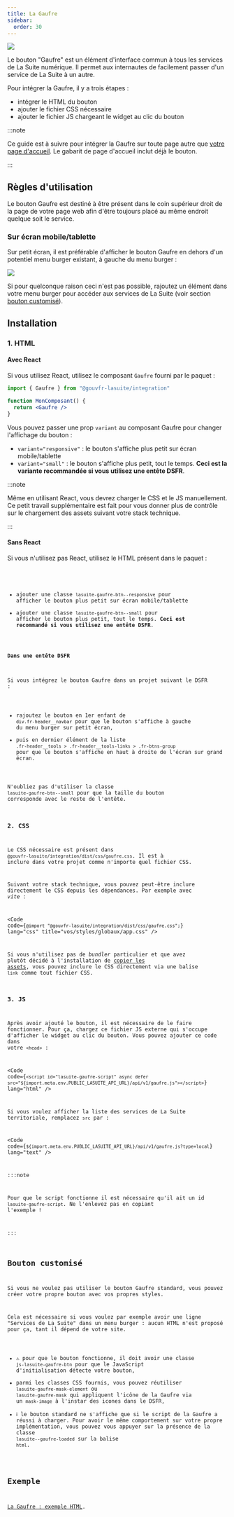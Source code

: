```yaml
---
title: La Gaufre
sidebar:
  order: 30
---
```



![](./gaufre.png)

Le bouton "Gaufre" est un élément d'interface commun à tous les services de La Suite numérique. Il
permet aux internautes de facilement passer d'un service de La Suite à un autre.

Pour intégrer la Gaufre, il y a trois étapes :

- intégrer le HTML du bouton
- ajouter le fichier CSS nécessaire
- ajouter le fichier JS chargeant le widget au clic du bouton

:::note

Ce guide est à suivre pour intégrer la Gaufre sur toute page autre que
[votre page d'accueil](../homepage). Le gabarit de page d'accueil inclut déjà le bouton.

:::

## Règles d'utilisation

Le bouton Gaufre est destiné à être présent dans le coin supérieur droit de la page de votre page
web afin d'être toujours placé au même endroit quelque soit le service.

### Sur écran mobile/tablette

Sur petit écran, il est préférable d'afficher le bouton Gaufre en dehors d'un potentiel menu burger
existant, à gauche du menu burger :

![](./dsfr-gaufre.png)

Si pour quelconque raison ceci n'est pas possible, rajoutez un élément dans votre menu burger pour
accéder aux services de La Suite (voir section [bouton customisé](#bouton-customisé)).

## Installation

### 1. HTML

#### Avec React

Si vous utilisez React, utilisez le composant `Gaufre` fourni par le paquet :

```jsx
import { Gaufre } from "@gouvfr-lasuite/integration"

function MonComposant() {
  return <Gaufre />
}
```

Vous pouvez passer une prop `variant` au composant Gaufre pour changer l'affichage du bouton :

- `variant="responsive"` : le bouton s'affiche plus petit sur écran mobile/tablette
- `variant="small"` : le bouton s'affiche plus petit, tout le temps. **Ceci est la variante
  recommandée si vous utilisez une entête DSFR**.

:::note

Même en utilisant React, vous devrez charger le CSS et le JS manuellement. Ce petit travail
supplémentaire est fait pour vous donner plus de contrôle sur le chargement des assets suivant votre
stack technique.

:::

#### Sans React

Si vous n'utilisez pas React, utilisez le HTML présent dans le paquet :

<Code code={gaufreHtml} lang="html" title="@gouvfr-lasuite/integration/dist/html/gaufre.html" />

- ajouter une classe `lasuite-gaufre-btn--responsive` pour afficher le bouton plus petit sur écran
  mobile/tablette
- ajouter une classe `lasuite-gaufre-btn--small` pour afficher le bouton plus petit, tout le temps.
  **Ceci est recommandé si vous utilisez une entête DSFR**.

#### Dans une entête DSFR

Si vous intégrez le bouton Gaufre dans un projet suivant le DSFR :

- rajoutez le bouton en 1er enfant de `div.fr-header__navbar` pour que le bouton s'affiche à gauche
  du menu burger sur petit écran,
- puis en dernier élément de la liste `.fr-header__tools > .fr-header__tools-links > .fr-btns-group`
  pour que le bouton s'affiche en haut à droite de l'écran sur grand écran.

N'oubliez pas d'utiliser la classe `lasuite-gaufre-btn--small` pour que la taille du bouton
corresponde avec le reste de l'entête.

### 2. CSS

Le CSS nécessaire est présent dans `@gouvfr-lasuite/integration/dist/css/gaufre.css`. Il est à
inclure dans votre projet comme n'importe quel fichier CSS.

Suivant votre stack technique, vous pouvez peut-être inclure directement le CSS depuis les
dépendances. Par exemple avec _vite_ :

<Code
  code={`@import "@gouvfr-lasuite/integration/dist/css/gaufre.css";`}
  lang="css"
  title="vos/styles/globaux/app.css"
/>

Si vous n'utilisez pas de _bundler_ particulier et que avez plutôt décidé à l'installation de
[copier les assets](/guides/getting-started/#gestion-des-assets), vous pouvez inclure le CSS
directement via une balise `link` comme tout fichier CSS.

### 3. JS

Après avoir ajouté le bouton, il est nécessaire de le faire fonctionner. Pour ça, chargez ce fichier
JS externe qui s'occupe d'afficher le widget au clic du bouton. Vous pouvez ajouter ce code dans
votre `<head>` :

<Code
  code={`<script id="lasuite-gaufre-script" async defer src="${import.meta.env.PUBLIC_LASUITE_API_URL}/api/v1/gaufre.js"></script>`}
  lang="html"
/>

Si vous voulez afficher la liste des services de La Suite territoriale, remplacez `src` par :

<Code code={`${import.meta.env.PUBLIC_LASUITE_API_URL}/api/v1/gaufre.js?type=local`} lang="text" />

:::note

Pour que le script fonctionne il est nécessaire qu'il ait un id `lasuite-gaufre-script`. Ne
l'enlevez pas en copiant l'exemple !

:::

## Bouton customisé

Si vous ne voulez pas utiliser le bouton Gaufre standard, vous pouvez créer votre propre bouton avec
vos propres styles.

Cela est nécessaire si vous voulez par exemple avoir une ligne "Services de La Suite" dans un menu
burger : aucun HTML n'est proposé pour ça, tant il dépend de votre site.

- ⚠ pour que le bouton fonctionne, il doit avoir une classe `js-lasuite-gaufre-btn` pour que le
  JavaScript d'initialisation détecte votre bouton,
- parmi les classes CSS fournis, vous pouvez réutiliser `lasuite-gaufre-mask-element` ou
  `lasuite-gaufre-mask` qui appliquent l'icône de la Gaufre via un `mask-image` à l'instar des
  icones dans le DSFR,
- ℹ le bouton standard ne s'affiche que si le script de la Gaufre a réussi à charger. Pour avoir le
  même comportement sur votre propre implémentation, vous pouvez vous appuyer sur la présence de la
  classe `lasuite--gaufre-loaded` sur la balise `html`.

## Exemple

[La Gaufre : exemple HTML](/examples/gaufre/html).
